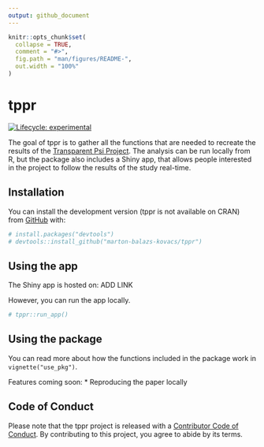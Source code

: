 ```yaml
---
output: github_document
---
```


<!-- README.md is generated from README.Rmd. Please edit that file -->

```r
knitr::opts_chunk$set(
  collapse = TRUE,
  comment = "#>",
  fig.path = "man/figures/README-",
  out.width = "100%"
)
```

# tppr

<!-- badges: start -->
[![Lifecycle: experimental](https://img.shields.io/badge/lifecycle-experimental-orange.svg)](https://www.tidyverse.org/lifecycle/#experimental)
<!-- badges: end -->

The goal of tppr is to gather all the functions that are needed to recreate the results of the [Transparent Psi Project](https://osf.io/jk2zf/). The analysis can be run locally from R, but the package also includes a Shiny app, that allows people interested in the project to follow the results of the study real-time.

## Installation

You can install the development version (tppr is not available on CRAN) from [GitHub](https://github.com/) with:

``` r
# install.packages("devtools")
# devtools::install_github("marton-balazs-kovacs/tppr")
```

## Using the app

The Shiny app is hosted on: ADD LINK

However, you can run the app locally.

```r
# tppr::run_app()
```

## Using the package

You can read more about how the functions included in the package work in `vignette("use_pkg")`.

Features coming soon:
* Reproducing the paper locally

## Code of Conduct
  
Please note that the tppr project is released with a [Contributor Code of Conduct](https://contributor-covenant.org/version/2/0/CODE_OF_CONDUCT.html). By contributing to this project, you agree to abide by its terms.
